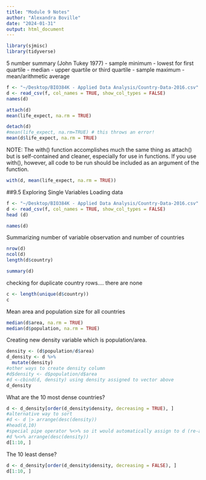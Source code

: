 ```yaml
---
title: "Module 9 Notes"
author: "Alexandra Boville"
date: "2024-01-31"
output: html_document
---
```


```r
library(sjmisc)
library(tidyverse)
```
5 number summary (John Tukey 1977)
- sample minimum
- lowest for first quartile
- median
- upper quartile or third quartile
- sample maximum
- mean/arithmetic average

```r
f <- "~/Desktop/BIO384K - Applied Data Analysis/Country-Data-2016.csv"
d <- read_csv(f, col_names = TRUE, show_col_types = FALSE)
names(d)
```

```r
attach(d)
mean(life_expect, na.rm = TRUE)
```
```r
detach(d)
#mean(life_expect, na.rm=TRUE) # this throws an error!
mean(d$life_expect, na.rm = TRUE)
```
NOTE: The with() function accomplishes much the same thing as attach() but is self-contained and cleaner, especially for use in functions. If you use with(), however, all code to be run should be included as an argument of the function.

```r
with(d, mean(life_expect, na.rm = TRUE))
```

##9.5 Exploring Single Variables
Loading data
```r
f <- "~/Desktop/BIO384K - Applied Data Analysis/Country-Data-2016.csv"
d <- read_csv(f, col_names = TRUE, show_col_types = FALSE)
head (d)
```
```r
names(d)
```

Summarizing number of variable observation and number of countries
```r
nrow(d)
ncol(d)
length(d$country)
```


```r
summary(d)
```
checking for duplicate country rows.... there are none
```r
c <- length(unique(d$country))
c
```

Mean area and population size for all countries
```r
median(d$area, na.rm = TRUE)
median(d$population, na.rm = TRUE)
```

Creating new density variable which is population/area. 
```r
density <- (d$population/d$area)
d_density <- d %>% 
  mutate(density)
#other ways to create density column
#d$density <- d$population/d$area
#d <-cbind(d, density) using density assigned to vector above
d_density

```

What are the 10 most dense countries?
```r
d <- d_density[order(d_density$density, decreasing = TRUE), ]
#alternative way to sort 
#d <- d |> arrange(desc(density))
#head(d,10)
#special pipe operator %<>% so it would automatically assign to d (re-assignnment)
#d %<>% arrange(desc(density))
d[1:10, ]
```
The 10 least dense?
```r
d <- d_density[order(d_density$density, decreasing = FALSE), ]
d[1:10, ]
```

